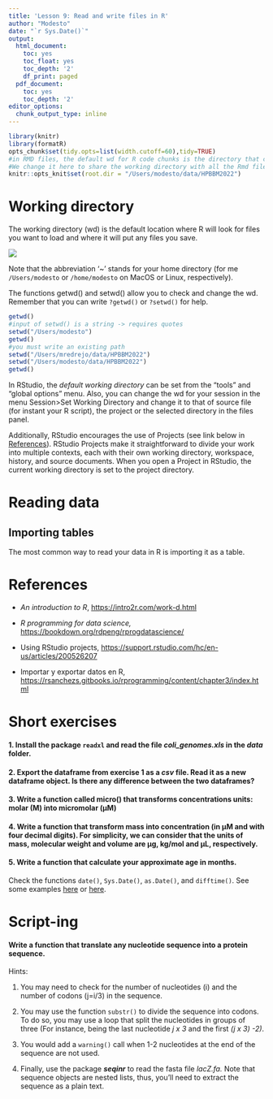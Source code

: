 ```yaml
---
title: 'Lesson 9: Read and write files in R'
author: "Modesto"
date: "`r Sys.Date()`"
output:
  html_document:
    toc: yes
    toc_float: yes
    toc_depth: '2'
    df_print: paged
  pdf_document:
    toc: yes
    toc_depth: '2'
editor_options:
  chunk_output_type: inline
---
```


```r
library(knitr)
library(formatR)
opts_chunk$set(tidy.opts=list(width.cutoff=60),tidy=TRUE)
#in RMD files, the default wd for R code chunks is the directory that contains the Rmd document. 
#We change it here to share the working directory with all the Rmd files of the course
knitr::opts_knit$set(root.dir = "/Users/modesto/data/HPBBM2022")
```

# Working directory

The working directory (wd) is the default location where R will look for files you want to load and where it will put any files you save.

![](images/paste-911888EF.png)

Note that the abbreviation '\~' stands for your home directory (for me `/Users/modesto` or `/home/modesto` on MacOS or Linux, respectively).

The functions getwd() and setwd() allow you to check and change the wd. Remember that you can write `?getwd()` or `?setwd()` for help.

```r
getwd()
#input of setwd() is a string -> requires quotes
setwd("/Users/modesto")
getwd()
#you must write an existing path
setwd("/Users/mredrejo/data/HPBBM2022") 
setwd("/Users/modesto/data/HPBBM2022")
getwd()
```

In RStudio, the *default working directory* can be set from the "tools" and
"global options" menu. Also, you can change the wd for your session in the menu Session>Set Working Directory and change it to that of source file (for instant your R script), the project or the selected directory in the files panel.

Additionally, RStudio encourages the use of Projects (see link below in [References]). RStudio Projects make it straightforward to divide your work into multiple contexts, each with their own working directory, workspace, history, and source documents. When you open a Project in RStudio, the current working directory is set to the project directory.

# Reading data

## Importing tables

The most common way to read your data in R is importing it as a table.

# References

-   *An introduction to R*, <https://intro2r.com/work-d.html>

-   *R programming for data science,* <https://bookdown.org/rdpeng/rprogdatascience/>

-   Using RStudio projects, <https://support.rstudio.com/hc/en-us/articles/200526207>

-   Importar y exportar datos en R, <https://rsanchezs.gitbooks.io/rprogramming/content/chapter3/index.html>

# Short exercises

#### 1. Install the package `readxl` and read the file *coli_genomes.xls* in the *data* folder.

#### 2. Export the dataframe from exercise 1 as a *csv* file. Read it as a new dataframe object. Is there any difference between the two dataframes?

#### 3. Write a function called micro() that transforms concentrations units: molar (M) into micromolar (µM)

#### 4. Write a function that transform mass into concentration (in µM and with four decimal digits). For simplicity, we can consider that the units of mass, molecular weight and volume are µg, kg/mol and µL, respectively.

#### **5. Write a function that calculate your approximate age in months.**

Check the functions `date()`, `Sys.Date()`, `as.Date()`, and `difftime()`. See some examples [here](https://bookdown.org/rdpeng/rprogdatascience/dates-and-times.html) or [here](https://www.geeksforgeeks.org/calculate-time-difference-between-dates-in-r-programming-difftime-function/#:~:text=Calculate%20Time%20Difference%20between%20Dates%20in%20R%20Programming%20%E2%80%93%20difftime()%20Function,-View%20Discussion&text=difftime()%20function%20in%20R,%2C%20months%2C%20years%2C%20etc.&text=units%3A%20Days%2C%20weeks%2C%20months%2C%20etc.).\

# Script-ing

#### Write a function that translate any nucleotide sequence into a protein sequence.

Hints:

1.  You may need to check for the number of nucleotides (i) and the number of codons (j=i/3) in the sequence.

2.  You may use the function `substr()` to divide the sequence into codons. To do so, you may use a loop that split the nucleotides in groups of three (For instance, being the last nucleotide *j x 3* and the first *(j x 3) -2)*.

3.  You would add a `warning()` call when 1-2 nucleotides at the end of the sequence are not used.

4.  Finally, use the package ***seqinr*** to read the fasta file *lacZ.fa.* Note that sequence objects are nested lists, thus, you'll need to extract the sequence as a plain text.

